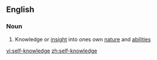 ==English==

===Noun===
{{wikipedia}}
{{en-noun|sg=[[self]]-[[knowledge]]|-}}

# Knowledge or [[insight]] into ones own [[nature]] and [[ability|abilities]]

[[vi:self-knowledge]]
[[zh:self-knowledge]]